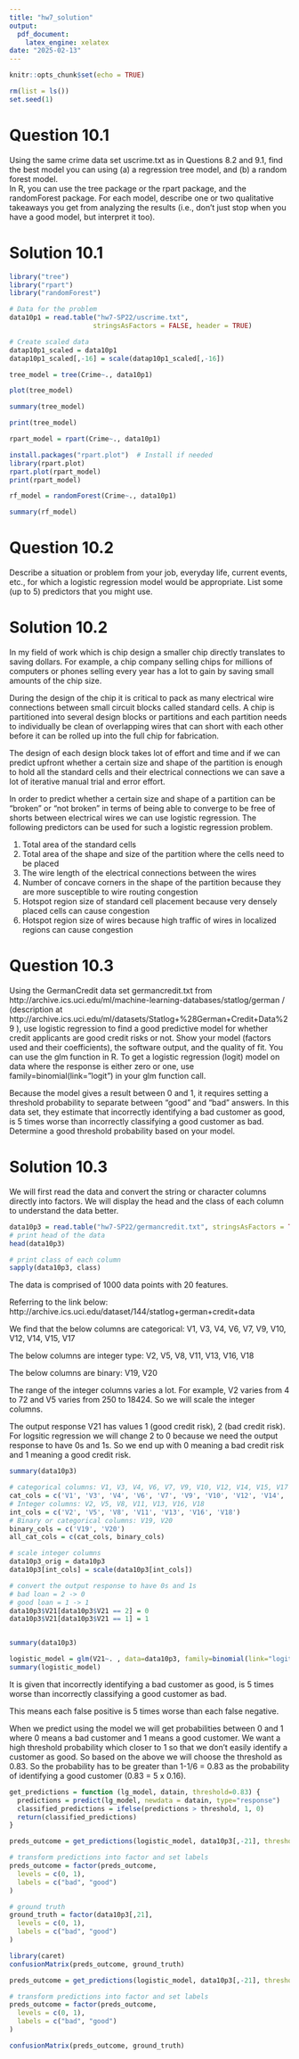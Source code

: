 ```yaml
---
title: "hw7_solution"
output:
  pdf_document:
    latex_engine: xelatex
date: "2025-02-13"
---
```


```r
knitr::opts_chunk$set(echo = TRUE)
```


```r
rm(list = ls())
set.seed(1)
```


# Question 10.1

Using the same crime data set uscrime.txt as in Questions 8.2 and 9.1, find the best model you can using 
(a) a regression tree model, and 
(b) a random forest model.  
In R, you can use the tree package or the rpart package, and the randomForest package.  For each model, describe one or two qualitative takeaways you get from analyzing the results (i.e., don’t just stop when you have a good model, but interpret it too).

# Solution 10.1

``` r

library("tree")
library("rpart")
library("randomForest")

# Data for the problem
data10p1 = read.table("hw7-SP22/uscrime.txt", 
                     stringsAsFactors = FALSE, header = TRUE)

# Create scaled data
datap10p1_scaled = data10p1
datap10p1_scaled[,-16] = scale(datap10p1_scaled[,-16])
```


``` r

tree_model = tree(Crime~., data10p1)

plot(tree_model)

```

``` r
summary(tree_model)
```
``` r
print(tree_model)
```



``` r

rpart_model = rpart(Crime~., data10p1)

install.packages("rpart.plot")  # Install if needed
library(rpart.plot)
rpart.plot(rpart_model)
print(rpart_model)
```



``` r

rf_model = randomForest(Crime~., data10p1)

```


``` r
summary(rf_model)
```




# Question 10.2

Describe a situation or problem from your job, everyday life, current events, etc., for which a logistic regression model would be appropriate. List some (up to 5) predictors that you might use.


# Solution 10.2

In my field of work which is chip design a smaller chip directly translates to saving dollars. For example, a chip company selling chips for millions of computers or phones selling every year has a lot to gain by saving small amounts of the chip size. 

During the design of the chip it is critical to pack as many electrical wire connections between small circuit blocks called standard cells. A chip is partitioned into several design blocks or partitions and each partition needs to individually be clean of overlapping wires that can short with each other before it can be rolled up into the full chip for fabrication. 

The design of each design block takes lot of effort and time and if we can predict upfront whether a certain size and shape of the partition is enough to hold all the standard cells and their electrical connections we can save a lot of iterative manual trial and error effort. 

In order to predict whether a certain size and shape of a partition can be "broken" or "not broken" in terms of being able to converge to be free of shorts between electrical wires we can use logistic regression. The following predictors can be used for such a logistic regression problem. 

1) Total area of the standard cells
2) Total area of the shape and size of the partition where the cells need to be placed
3) The wire length of the electrical connections between the wires
4) Number of concave corners in the shape of the partition because they are more susceptible to wire routing congestion
5) Hotspot region size of standard cell placement because very densely placed cells can cause congestion
6) Hotspot region size of wires because high traffic of wires in localized regions can cause congestion

# Question 10.3

Using the GermanCredit data set germancredit.txt from http://archive.ics.uci.edu/ml/machine-learning-databases/statlog/german / (description at http://archive.ics.uci.edu/ml/datasets/Statlog+%28German+Credit+Data%29 ), use logistic regression to find a good predictive model for whether credit applicants are good credit risks or not.  Show your model (factors used and their coefficients), the software output, and the quality of fit.  You can use the glm function in R. To get a logistic regression (logit) model on data where the response is either zero or one, use family=binomial(link=”logit”) in your glm function call.

Because the model gives a result between 0 and 1, it requires setting a threshold probability to separate between “good” and “bad” answers.  In this data set, they estimate that incorrectly identifying a bad customer as good, is 5 times worse than incorrectly classifying a good customer as bad.  Determine a good threshold probability based on your model.

# Solution 10.3

We will first read the data and convert the string or character columns directly into factors. 
We will display the head and the class of each column to understand the data better. 

``` r
data10p3 = read.table("hw7-SP22/germancredit.txt", stringsAsFactors = TRUE)
# print head of the data
head(data10p3)
```


``` r
# print class of each column
sapply(data10p3, class)
```
The data is comprised of 1000 data points with 20 features. 

Referring to the link below:
http://archive.ics.uci.edu/dataset/144/statlog+german+credit+data

We find that the below columns are categorical:
V1, V3, V4, V6, V7, V9, V10, V12, V14, V15, V17

The below columns are integer type:
V2, V5, V8, V11, V13, V16, V18

The below columns are binary:
V19, V20

The range of the integer columns varies a lot. For example, V2 varies from 4 to 72 and V5 varies from 250 to 18424. So we will scale the integer columns. 

The output response V21 has values 1 (good credit risk), 2 (bad credit risk). For logsitic regression we will change 2 to 0 because we need the output response to have 0s and 1s. So we end up with 0 meaning a bad credit risk and 1 meaning a good credit risk. 



``` r
summary(data10p3)
```



``` r

# categorical columns: V1, V3, V4, V6, V7, V9, V10, V12, V14, V15, V17
cat_cols = c('V1', 'V3', 'V4', 'V6', 'V7', 'V9', 'V10', 'V12', 'V14', 'V15', 'V17')
# Integer columns: V2, V5, V8, V11, V13, V16, V18
int_cols = c('V2', 'V5', 'V8', 'V11', 'V13', 'V16', 'V18')
# Binary or categorical columns: V19, V20
binary_cols = c('V19', 'V20')
all_cat_cols = c(cat_cols, binary_cols)

# scale integer columns
data10p3_orig = data10p3
data10p3[int_cols] = scale(data10p3[int_cols])

# convert the output response to have 0s and 1s
# bad loan = 2 -> 0
# good loan = 1 -> 1
data10p3$V21[data10p3$V21 == 2] = 0
data10p3$V21[data10p3$V21 == 1] = 1


summary(data10p3)

```


``` r
logistic_model = glm(V21~. , data=data10p3, family=binomial(link="logit"))
summary(logistic_model)
```

It is given that incorrectly identifying a bad customer as good, is 5 times worse than incorrectly classifying a good customer as bad. 

This means each false positive is 5 times worse than each false negative. 



When we predict using the model we will get probabilities between 0 and 1 where 0 means a bad customer and 1 means a good customer. We want a high threshold probability which closer to 1 so that we don't easily identify a customer as good. So based on the above we will choose the threshold as 0.83. So the probability has to be greater than 1-1/6 = 0.83 as the probability of identifying a good customer (0.83 = 5 x 0.16). 


``` r

get_predictions = function (lg_model, datain, threshold=0.83) {
  predictions = predict(lg_model, newdata = datain, type="response")
  classified_predictions = ifelse(predictions > threshold, 1, 0) 
  return(classified_predictions)
}

preds_outcome = get_predictions(logistic_model, data10p3[,-21], threshold=0.83)

# transform predictions into factor and set labels
preds_outcome = factor(preds_outcome,
  levels = c(0, 1),
  labels = c("bad", "good")
)

# ground truth
ground_truth = factor(data10p3[,21],
  levels = c(0, 1),
  labels = c("bad", "good")
)

library(caret)
confusionMatrix(preds_outcome, ground_truth)

```

``` r
preds_outcome = get_predictions(logistic_model, data10p3[,-21], threshold=0.5)

# transform predictions into factor and set labels
preds_outcome = factor(preds_outcome,
  levels = c(0, 1),
  labels = c("bad", "good")
)

confusionMatrix(preds_outcome, ground_truth)

```



